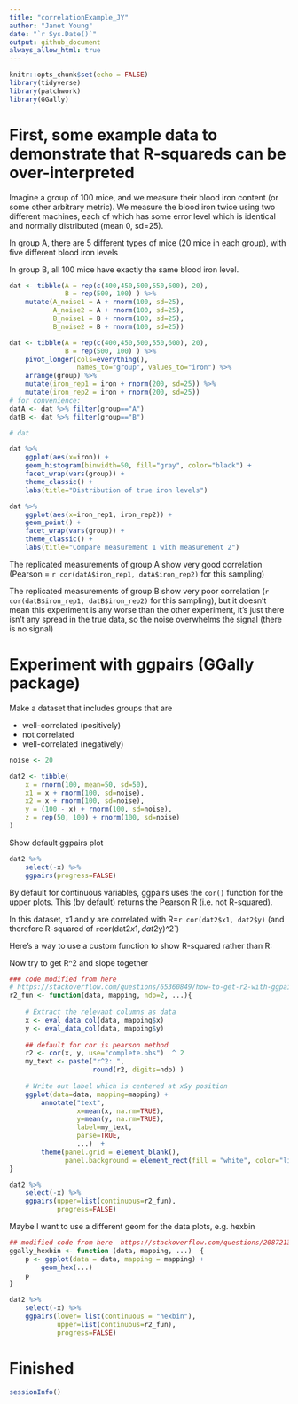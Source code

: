 ```yaml
---
title: "correlationExample_JY"
author: "Janet Young"
date: "`r Sys.Date()`"
output: github_document
always_allow_html: true
---
```



```r
knitr::opts_chunk$set(echo = FALSE)
library(tidyverse)
library(patchwork)
library(GGally)
```

# First, some example data to demonstrate that R-squareds can be over-interpreted

Imagine a group of 100 mice, and we measure their blood iron content (or some other arbitrary metric). We measure the blood iron twice using two different machines, each of which has some error level which is identical and normally distributed (mean 0, sd=25).

In group A, there are 5 different types of mice (20 mice in each group), with five different blood iron levels

In group B, all 100 mice have exactly the same blood iron level.


```r
dat <- tibble(A = rep(c(400,450,500,550,600), 20),
              B = rep(500, 100) ) %>% 
    mutate(A_noise1 = A + rnorm(100, sd=25),
           A_noise2 = A + rnorm(100, sd=25),
           B_noise1 = B + rnorm(100, sd=25),
           B_noise2 = B + rnorm(100, sd=25))
```

```r
dat <- tibble(A = rep(c(400,450,500,550,600), 20),
              B = rep(500, 100) ) %>% 
    pivot_longer(cols=everything(),
                 names_to="group", values_to="iron") %>% 
    arrange(group) %>% 
    mutate(iron_rep1 = iron + rnorm(200, sd=25)) %>% 
    mutate(iron_rep2 = iron + rnorm(200, sd=25))
# for convenience:
datA <- dat %>% filter(group=="A") 
datB <- dat %>% filter(group=="B") 

# dat
```

```r
dat %>% 
    ggplot(aes(x=iron)) +
    geom_histogram(binwidth=50, fill="gray", color="black") +
    facet_wrap(vars(group)) +
    theme_classic() +
    labs(title="Distribution of true iron levels")
```

```r
dat %>% 
    ggplot(aes(x=iron_rep1, iron_rep2)) +
    geom_point() +
    facet_wrap(vars(group)) +
    theme_classic() +
    labs(title="Compare measurement 1 with measurement 2")
```

The replicated measurements of group A show very good correlation (Pearson = `r cor(datA$iron_rep1, datA$iron_rep2)` for this sampling)


The replicated measurements of group B show very poor correlation (`r cor(datB$iron_rep1, datB$iron_rep2)` for this sampling), but it doesn't mean this experiment is any worse than the other experiment, it's just there isn't any spread in the true data, so the noise overwhelms the signal (there is no signal)


# Experiment with ggpairs (GGally package)


Make a dataset that includes groups that are 

- well-correlated (positively)
- not correlated 
- well-correlated (negatively)

```r

noise <- 20

dat2 <- tibble(
    x = rnorm(100, mean=50, sd=50),
    x1 = x + rnorm(100, sd=noise),
    x2 = x + rnorm(100, sd=noise),
    y = (100 - x) + rnorm(100, sd=noise),
    z = rep(50, 100) + rnorm(100, sd=noise)
)
```


Show default ggpairs plot

```r
dat2 %>% 
    select(-x) %>% 
    ggpairs(progress=FALSE)
```

By default for continuous variables, ggpairs uses the `cor()` function for the upper plots. This (by default) returns the Pearson R (i.e. not R-squared).

In this dataset, x1 and y are correlated with R=`r cor(dat2$x1, dat2$y) ` (and therefore R-squared of `r `cor(dat2$x1, dat2$y)^2`)

Here's a way to use a custom function to show R-squared rather than R:

Now try to get R^2 and slope together

```r
### code modified from here
# https://stackoverflow.com/questions/65360849/how-to-get-r2-with-ggpairs
r2_fun <- function(data, mapping, ndp=2, ...){
    
    # Extract the relevant columns as data
    x <- eval_data_col(data, mapping$x)
    y <- eval_data_col(data, mapping$y)
    
    ## default for cor is pearson method
    r2 <- cor(x, y, use="complete.obs")  ^ 2
    my_text <- paste("r^2: ", 
                     round(r2, digits=ndp) )
    
    # Write out label which is centered at x&y position
    ggplot(data=data, mapping=mapping) + 
        annotate("text", 
                 x=mean(x, na.rm=TRUE), 
                 y=mean(y, na.rm=TRUE),
                 label=my_text, 
                 parse=TRUE,
                 ...)  +
        theme(panel.grid = element_blank(),
              panel.background = element_rect(fill = "white", color="lightgray")) 
}

dat2 %>% 
    select(-x) %>% 
    ggpairs(upper=list(continuous=r2_fun), 
            progress=FALSE)

```


Maybe I want to use a different geom for the data plots, e.g. hexbin

```r

## modified code from here  https://stackoverflow.com/questions/20872133/using-stat-binhex-with-ggpairs
ggally_hexbin <- function (data, mapping, ...)  {
    p <- ggplot(data = data, mapping = mapping) + 
        geom_hex(...)
    p
}

dat2 %>% 
    select(-x) %>% 
    ggpairs(lower= list(continuous = "hexbin"),
            upper=list(continuous=r2_fun), 
            progress=FALSE)

```



# Finished

```r
sessionInfo()
```

